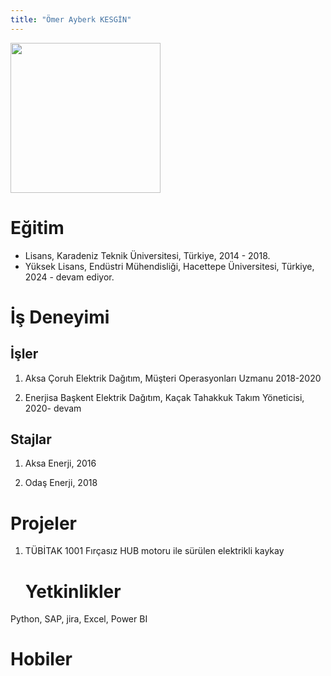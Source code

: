 ```yaml
---
title: "Ömer Ayberk KESGİN"
---
```


![](images/Resim3.jpg){fig-align="center" width="240"}

# Eğitim

-   Lisans, Karadeniz Teknik Üniversitesi, Türkiye, 2014 - 2018.
-   Yüksek Lisans, Endüstri Mühendisliği, Hacettepe Üniversitesi, Türkiye, 2024 - devam ediyor.

# İş Deneyimi

## İşler

1.  Aksa Çoruh Elektrik Dağıtım, Müşteri Operasyonları Uzmanu 2018-2020

2.  Enerjisa Başkent Elektrik Dağıtım, Kaçak Tahakkuk Takım Yöneticisi, 2020- devam

## Stajlar

1.  Aksa Enerji, 2016

2.  Odaş Enerji, 2018

# Projeler

1.  TÜBİTAK 1001 Fırçasız HUB motoru ile sürülen elektrikli kaykay

    # Yetkinlikler

Python, SAP, jira, Excel, Power BI

# Hobiler
